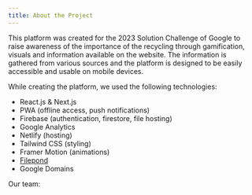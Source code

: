 ```yaml
---
title: About the Project
---
```


This platform was created for the 2023 Solution Challenge of Google to raise awareness of the importance of the recycling through gamification, visuals and information available on the website. The information is gathered from various sources and the platform is designed to be easily accessible and usable on mobile devices.

While creating the platform, we used the following technologies:

- React.js & Next.js
- PWA (offline access, push notifications)
- Firebase (authentication, firestore, file hosting)
- Google Analytics
- Netlify (hosting)
- Tailwind CSS (styling)
- Framer Motion (animations)
- [Filepond](https://pqina.nl)
- Google Domains

Our team: <PeopleCard linkedIn="abdulbaki-dursun" name="Abdulbaki Dursun" image="/images/people/baki.jpeg" /> <PeopleCard linkedIn="semihozdas" name="Semih Özdaş" image="/images/people/semih.jpeg" /> <PeopleCard linkedIn="kerimkara0" name="Kerim Kara" image="/images/people/kerim.png" />
